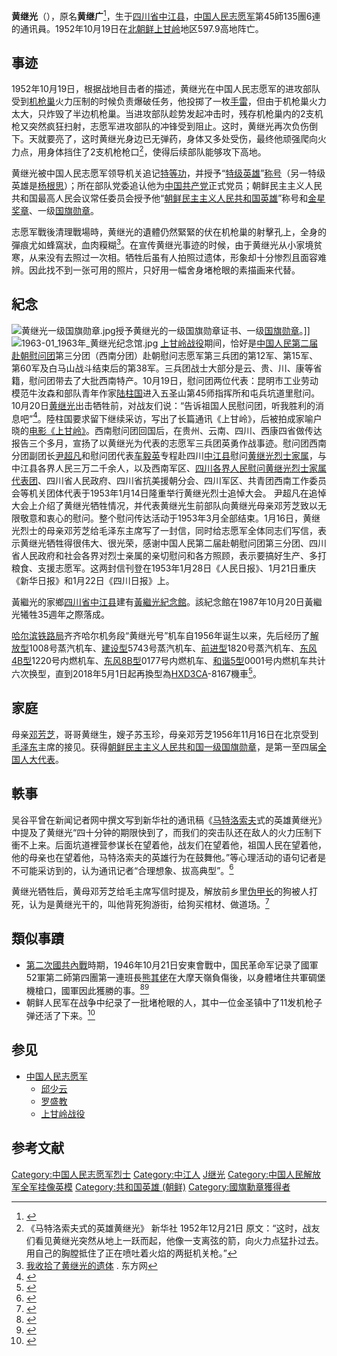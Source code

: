 {{original research|time=2012-03-03T06:07:09+00:00}}

{{noteTA
|G1 = IT
|1 = zh-cn:手雷; zh-tw:手榴彈;
}}

{{Infobox military person
| name        = 黄继光
| image       = 
| birth_date  = {{Birth date|1931|01|18|mf=y}}
| birth_place = {{CHN-1928}}[[四川省_(中华民国)|四川省]][[中江县|中江县]]
| death_date  = {{Death date and age|1952|10|19|1931|01|18|mf=y}}{{KIA}}
| death_place = {{PRK}}[[金化郡|金化郡]]金化邑[[上甘岭|上甘岭]]597.9高地
| branch = [[中国人民解放军陆军|中国人民解放军陆军]]<br />[[中国人民志愿军|中国人民志愿军]]陆军
| unit = [[中国人民志愿军|中国人民志愿军]][[空降兵第四十五师|第45師]]第135團第6連
|nationality       = {{PRC}}
}}

'''黄继光'''（{{bd|1931年|1月8日|1952年|10月19日|catIdx=H黃}}{{KIA}}），原名'''黄继广'''<ref>{{cite news |url = http://www.sd.xinhuanet.com/news/2014-08/21/c_1112169764.htm |title = 黄继光战友现身山东《金声玉振》:其实他叫黄继广 |date = 2014-08-21 |website = 新华网 |deadurl = yes |archiveurl = https://web.archive.org/web/20141028042838/http://www.sd.xinhuanet.com/news/2014-08/21/c_1112169764.htm |archivedate = 2014-10-28 |accessdate = 2014-10-28 }}</ref>，生于[[四川省_(中华民国)|四川省]][[中江县|中江县]]，[[中国人民志愿军|中国人民志愿军]]第45師135團6連的通讯員。1952年10月19日在[[朝鲜民主主义人民共和国|北朝鲜]][[上甘岭|上甘岭]]地区597.9高地阵亡。

== 事迹 ==
1952年10月19日，根据战地目击者的描述，黄继光在中国人民志愿军的进攻部队受到[[机枪巢|机枪巢]]火力压制的时候负责爆破任务，他投掷了一枚[[手雷|手雷]]，但由于机枪巢火力太大，只炸毁了半边机枪巢。当进攻部队趁势发起冲击时，残存机枪巢内的2支机枪又突然疯狂扫射，志愿军进攻部队的冲锋受到阻止。这时，黄继光再次负伤倒下。天就要亮了，这时黄继光身边已无弹药，身体又多处受伤，最终他顽强爬向火力点，用身体挡住了2支机枪枪口<ref>《马特洛索夫式的英雄黄继光》 新华社 1952年12月21日 原文：“这时，战友们看见黄继光突然从地上一跃而起，他像一支离弦的箭，向火力点猛扑过去。用自己的胸膛抵住了正在喷吐着火焰的两挺机关枪。”</ref>，使得后续部队能够攻下高地。

黄继光被中国人民志愿军领导机关追记[[特等功|特等功]]，并授予“[[中国人民志愿军特级英雄|特级英雄]]”[[荣誉称号_(中华人民共和国)|称号]]（另一特级英雄是[[杨根思|杨根思]]）；所在部队党委追认他为[[中国共产党|中国共产党]]正式党员；朝鲜民主主义人民共和国最高人民会议常任委员会授予他“[[朝鲜民主主义人民共和国英雄|朝鲜民主主义人民共和国英雄]]”称号和[[金星奖章|金星奖章]]、一级[[国旗勋章|国旗勋章]]。

志愿军戰後清理戰場時，黄继光的遺體仍然緊緊的伏在机枪巢的射擊孔上，全身的彈痕尤如蜂窩狀，血肉糢糊<ref>[http://enjoy.eastday.com/epublish/gb/paper451/2/class045100001/hwz1166250.htm 我收拾了黄继光的遗体] {{Wayback|url=http://enjoy.eastday.com/epublish/gb/paper451/2/class045100001/hwz1166250.htm |date=20150912232135 }}. 东方网</ref>。在宣传黄继光事迹的时候，由于黄继光从小家境贫寒，从来没有去照过一次相。牺牲后虽有人拍照过遗体，形象却十分惨烈且面容难辨。因此找不到一张可用的照片，只好用一幅舍身堵枪眼的素描画来代替。

== 紀念 ==
[[File:黄继光一级国旗勋章.jpg|thumb]]授予黄继光的一级国旗勋章证书、一级[[国旗勋章|国旗勋章]]。]]
[[File:1963-01_1963年_黄继光纪念馆.jpg|thumb]]
[[上甘岭战役|上甘岭战役]]期间，恰好是[[中国人民赴朝慰问团|中国人民第二届赴朝慰问团]]第三分团（西南分团）赴朝慰问志愿军第三兵团的第12军、第15军、第60军及白马山战斗结束后的第38军。三兵团战士大部分是云、贵、川、康等省籍，慰问团带去了大批西南特产。10月19日，慰问团两位代表：昆明市工业劳动模范牛汝森和部队青年作家[[陆柱国|陆柱国]]进入五圣山第45师指挥所和屯兵坑道里慰问。10月20日[[黄继光|黄继光]]出击牺牲前，对战友们说：“告诉祖国人民慰问团，听我胜利的消息吧”<ref>{{Cite web |url=http://www.people.com.cn/GB/channel1/10/20001010/265537.html |title=中国人民第二届赴朝慰问团第三分团副团长朱丹南：《我们到了上甘岭》，发表于《人民日报》1952年12月7日 |accessdate=2017年1月8日 |archive-date=2017年1月9日 |archive-url=https://web.archive.org/web/20170109021618/http://www.people.com.cn/GB/channel1/10/20001010/265537.html |dead-url=no }}</ref>。陸柱国要求留下继续采访，写出了长篇通讯《上甘岭》，后被拍成家喻户晓的[[上甘岭_(电影)|电影《上甘岭》]]。西南慰问团回国后，在贵州、云南、四川、西康四省做传达报告三个多月，宣扬了以黄继光为代表的志愿军三兵团英勇作战事迹。慰问团西南分团副团长[[尹超凡|尹超凡]]和慰问团代表[[车毅英|车毅英]]专程赴四川[[中江县|中江县]]慰问[[黄继光|黄继光]][[烈属|烈士家属]]，与中江县各界人民三万二千余人，以及西南军区、[[四川各界人民慰问黄继光烈士家属代表团|四川各界人民慰问黄继光烈士家属代表团]]、四川省人民政府、四川省抗美援朝分会、四川军区、共青团西南工作委员会等机关团体代表于1953年1月14日隆重举行黄继光烈士追悼大会。 尹超凡在追悼大会上介绍了黄继光牺牲情况，并代表黄继光生前部队向黄继光母亲邓芳芝致以无限敬意和衷心的慰问。整个慰问传达活动于1953年3月全部结束。1月16日，黄继光烈士的母亲邓芳芝给毛泽东主席写了一封信，同时给志愿军全体同志们写信，表示黄继光牺牲得很伟大、很光荣，感谢中国人民第二届赴朝慰问团第三分团、四川省人民政府和社会各界对烈士亲属的亲切慰问和各方照顾，表示要搞好生产、多打粮食、支援志愿军。这两封信刊登在1953年1月28日《人民日报》、1月21日重庆《新华日报》和1月22日《四川日报》上。

黃繼光的家鄉[[四川省|四川省]][[中江县|中江县]]建有[[黃繼光紀念館|黃繼光紀念館]]。該紀念館在1987年10月20日黃繼光犧牲35週年之際落成。

[[哈尔滨铁路局|哈尔滨铁路局]]齐齐哈尔机务段“黄继光号”机车自1956年诞生以来，先后经历了[[解放型蒸汽機車|解放型]]1008号蒸汽机车、[[建設型蒸汽機車|建设型]]5743号蒸汽机车、[[前进型蒸汽机车|前进型]]1820号蒸汽机车、[[東風4B型柴油機車|东风4B型]]1220号内燃机车、[[东风8B型柴油机车|东风8B型]]0177号内燃机车、[[和谐5型内燃机车|和谐5型]]0001号内燃机车共计六次换型，直到2018年5月1日起再換型為[[HXD3C|HXD3CA]]-8167機車<ref>{{cite web |url = https://weibo.com/2488114377/GeXIkatyo|title = 齐齐哈尔机务段“黄继光号”机车迎来第六次换型，更换机型为HXD3CA电力货运机车。热烈祝贺 “黄继光号”机车进入崭新时代。|accessdate=2018-06-10|work = 齐齐哈尔机务段微博 |date=2018-05-03}}</ref>。

== 家庭 ==
母亲[[邓芳芝|邓芳芝]]，哥哥黄继生，嫂子苏玉珍，母亲邓芳芝1956年11月16日在北京受到[[毛泽东|毛泽东]]主席的接见。获得[[朝鲜民主主义人民共和国|朝鲜民主主义人民共和国]][[一级国旗勋章|一级国旗勋章]]，是第一至四届[[全国人大代表|全国人大代表]]。

== 軼事 ==
吴谷平曾在新闻记者网中撰文写到新华社的通讯稿《[[亞歷山大·馬特洛索夫|马特洛索夫]]式的英雄黄继光》中提及了黄继光“四十分钟的期限快到了，而我们的突击队还在敌人的火力压制下衝不上来。后面坑道裡营参谋长在望着他，战友们在望着他，祖国人民在望着他，他的母亲也在望着他，马特洛索夫的英雄行为在鼓舞他。”等心理活动的语句记者是不可能采访到的，认为通讯记者“合理想象、拔高典型”。<ref>{{cite news |url=http://xwjz.eastday.com/eastday/xwjz/node83440/node83441/userobject1ai1398729.html |title=新闻记者网：治顽症，须常抓不懈——党的新闻事业史上两次反虚假新闻运动 |author=吴谷平 |accessdate=2008-07-30 |archive-date=2008-03-27 |archive-url=https://web.archive.org/web/20080327233701/http://xwjz.eastday.com/eastday/xwjz/node83440/node83441/userobject1ai1398729.html |dead-url=yes }}</ref>

黄继光牺牲后，黄母邓芳芝给毛主席写信时提及，解放前乡里[[甲長|伪甲长]]的狗被人打死，认为是黄继光干的，叫他背死狗游街，给狗买棺材、做道场。<ref>{{cite web |title=黄继光母亲写给毛主席的信 |url=http://www.12371.cn/special/tjspcx/hjg/ |website=共产党员网 |access-date=2021-07-24 |archive-date=2021-07-24 |archive-url=https://web.archive.org/web/20210724140159/http://www.12371.cn/special/tjspcx/hjg/ |dead-url=no }}</ref>

== 類似事蹟 ==
* [[第二次國共內戰|第二次國共內戰]]時期，1946年10月21日安東會戰中，国民革命军记录了國軍52軍第二師第四團第一連班長[[熊其佬|熊其佬]]在大摩天嶺負傷後，以身體堵住共軍碉堡機槍口，國軍因此獲勝的事。<ref name="劉玉章">{{cite journal |url=http://washeng.net/HuaShan/RECS/spk/b5current/14783.shtml |journal=《[[傳記文學_(雜誌)|傳記文學 (雜誌)]]》 |location=台北 |issue=199-204號 |author=[[劉玉章|劉玉章]] |title=《戎馬五十年》 |access-date=2014-01-22 |archive-date=2014-02-01 |archive-url=https://web.archive.org/web/20140201222723/http://washeng.net/HuaShan/RECS/spk/b5current/14783.shtml |dead-url=no }}</ref><ref name="陈冠任2009">{{cite book |author=陈冠任 |title=国民党十大王牌军 |url=http://books.google.com/books?id=MvYZQwAACAAJ |date=2009年 |publisher=中共党史出版社 |ISBN=978-7-5098-0364-6 |chapter-url=http://club.mil.news.sina.com.cn/thread-83760-1-35.html |chapter=10 野战凶悍军——第52军 |access-date=2014-01-22 |archive-date=2014-06-26 |archive-url=https://web.archive.org/web/20140626214038/http://books.google.com/books?id=MvYZQwAACAAJ |dead-url=no }}</ref>
* 朝鲜人民军在战争中纪录了一批堵枪眼的人，其中一位金圣镇中了11发机枪子弹还活了下来。<ref>{{Cite web |url=http://book.jrj.com.cn/2013/05/21071815320071.shtml |title=朝鲜黄继光：十一颗子弹竟然不死 金日成送人参救活 |accessdate=2014-03-31 |archive-date=2014-03-31 |archive-url=https://web.archive.org/web/20140331133231/http://book.jrj.com.cn/2013/05/21071815320071.shtml |dead-url=yes }}</ref>

== 参见 ==
* [[中国人民志愿军|中国人民志愿军]]
** [[邱少云|邱少云]]
** [[罗盛教|罗盛教]]
** [[上甘岭战役|上甘岭战役]]

== 参考文献 ==
{{Reflist|30em}}

{{Portal bar|人物|死亡|中国共产党|中华人民共和国|北朝鲜|冷战|军事}}
{{DEFAULTSORT:H}}
[[Category:中国人民志愿军烈士|Category:中国人民志愿军烈士]]
[[Category:中江人|Category:中江人]]
[[Category:黃姓|J继光]]
[[Category:中国人民解放军全军挂像英模|Category:中国人民解放军全军挂像英模]]
[[Category:共和国英雄_(朝鲜)|Category:共和国英雄 (朝鲜)]]
[[Category:國旗勳章獲得者|Category:國旗勳章獲得者]]